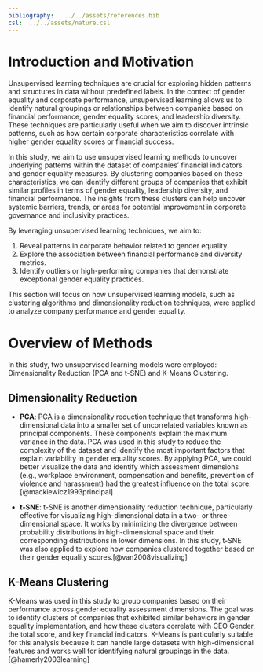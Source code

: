 ```yaml
---
bibliography:   ../../assets/references.bib
csl:  ../../assets/nature.csl
---
```


# Introduction and Motivation

Unsupervised learning techniques are crucial for exploring hidden patterns and structures in data without predefined labels. In the context of gender equality and corporate performance, unsupervised learning allows us to identify natural groupings or relationships between companies based on financial performance, gender equality scores, and leadership diversity. These techniques are particularly useful when we aim to discover intrinsic patterns, such as how certain corporate characteristics correlate with higher gender equality scores or financial success.

In this study, we aim to use unsupervised learning methods to uncover underlying patterns within the dataset of companies' financial indicators and gender equality measures. By clustering companies based on these characteristics, we can identify different groups of companies that exhibit similar profiles in terms of gender equality, leadership diversity, and financial performance. The insights from these clusters can help uncover systemic barriers, trends, or areas for potential improvement in corporate governance and inclusivity practices.

By leveraging unsupervised learning techniques, we aim to:

1. Reveal patterns in corporate behavior related to gender equality.
2. Explore the association between financial performance and diversity metrics.
3. Identify outliers or high-performing companies that demonstrate exceptional gender equality practices.

This section will focus on how unsupervised learning models, such as clustering algorithms and dimensionality reduction techniques, were applied to analyze company performance and gender equality.

# Overview of Methods

In this study, two unsupervised learning models were employed: Dimensionality Reduction (PCA and t-SNE) and K-Means Clustering.

## Dimensionality Reduction

- **PCA**: PCA is a dimensionality reduction technique that transforms high-dimensional data into a smaller set of uncorrelated variables known as principal components. These components explain the maximum variance in the data. PCA was used in this study to reduce the complexity of the dataset and identify the most important factors that explain variability in gender equality scores. By applying PCA, we could better visualize the data and identify which assessment dimensions (e.g., workplace environment, compensation and benefits, prevention of violence and harassment) had the greatest influence on the total score.[@mackiewicz1993principal]

- **t-SNE**: t-SNE is another dimensionality reduction technique, particularly effective for visualizing high-dimensional data in a two- or three-dimensional space. It works by minimizing the divergence between probability distributions in high-dimensional space and their corresponding distributions in lower dimensions. In this study, t-SNE was also applied to explore how companies clustered together based on their gender equality scores.[@van2008visualizing]

## K-Means Clustering

K-Means was used in this study to group companies based on their performance across gender equality assessment dimensions. The goal was to identify clusters of companies that exhibited similar behaviors in gender equality implementation, and how these clusters correlate with CEO Gender, the total score, and key financial indicators. K-Means is particularly suitable for this analysis because it can handle large datasets with high-dimensional features and works well for identifying natural groupings in the data.[@hamerly2003learning]


